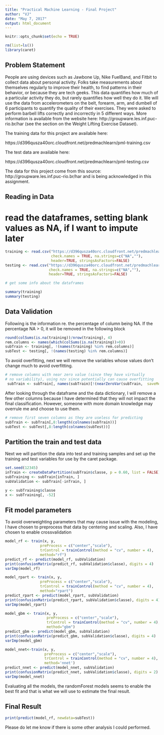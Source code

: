 ---
title: "Practical Machine Learning - Final Project"
author: "VJ"
date: "May 7, 2017"
output: html_document
---

```{r setup, include=FALSE}
knitr::opts_chunk$set(echo = TRUE)
```


``` {r load.lib, echo = FALSE, warning = FALSE, message = FALSE}
rm(list=ls())
library(caret)
```


## Problem Statement

People are using devices such as Jawbone Up, Nike FuelBand, and Fitbit to collect data about personal activity. Folks take measurements about themselves regularly to improve their health, to find patterns in their behavior, or because they are tech geeks. This data quantifies how much of a particular activity they do, but rarely quantifies how well they do it. We will use the data from accelerometers on the belt, forearm, arm, and dumbell of 6 participants to quantify the quality of their exercises. They were asked to perform barbell lifts correctly and incorrectly in 5 different ways. More information is available from the website here: http://groupware.les.inf.puc-rio.br/har (see the section on the Weight Lifting Exercise Dataset).

The training data for this project are available here:

https://d396qusza40orc.cloudfront.net/predmachlearn/pml-training.csv

The test data are available here:

https://d396qusza40orc.cloudfront.net/predmachlearn/pml-testing.csv

The data for this project come from this source: http://groupware.les.inf.puc-rio.br/har and is being acknowledged in this assignment.


## Reading in Data
# read the dataframes, setting blank values as NA, if I want to impute later

```{r dataread}
training <- read.csv("https://d396qusza40orc.cloudfront.net/predmachlearn/pml-training.csv", 
                     check.names = TRUE, na.strings=c("NA",""), 
                     header=TRUE, stringsAsFactors=FALSE)
testing <- read.csv("https://d396qusza40orc.cloudfront.net/predmachlearn/pml-testing.csv", 
                    check.names = TRUE, na.strings=c("NA",""), 
                    header=TRUE, stringsAsFactors=FALSE)
```

```{r dfinfo}

# get some info about the dataframes

summary(training)
summary(testing)
```

## Data Validation


Following is the information re. the percentage of column being NA. If the percentage NA > 0, it will be removed in the following block

```{r nainfo}
round(colSums(is.na(training))/nrow(training), 4)
rem.columns <- names(which(colSums(is.na(training))>0))
subTrain <- training[, !(names(training) %in% rem.columns)]
subTest <- testing[, !(names(testing) %in% rem.columns)]

```

To avoid overfitting, next we will remove the variables whose values don't change much to avoid overfitting.
```{r rmnzv}
# remove columns with near zero value (since they have virtually 
# no variability), using nzv since potentially can cause overfitting
 subTrain <- subTrain[, names(subTrain)[!(nearZeroVar(subTrain,  saveMetrics = T)[, 4])]]
```

After looking through the dataframe and the data dictionary, I will remove a few other columns because I have determined  that they will not impact the final classification. However, someone with more domain knowledge may overrule me and choose to use them.

```{r delcols}
# remove first seven columns as they are useless for predicting
subTrain <- subTrain[,8:length(colnames(subTrain))]
subTest <- subTest[,8:length(colnames(subTest))]
```

## Partition the train and test data

Next we will partition the data into test and training samples and set up the training and test variables for use by the caret package.
```{r magich}
set.seed(12345)
inTrain <- createDataPartition(subTrain$classe, p = 0.60, list = FALSE)
subTraining <- subTrain[inTrain, ]
subValidation <- subTrain[-inTrain, ]

y <- subTraining$classe
x <- subTraining[, -52]
```

## Fit model parameters 

To avoid overweighting parameters that may cause issue with the modeling, I have chosen to preprocess that data by centering and scaling. Also, I have chosen to enable crossvalidation

```{r modelfits}
model_rf <- train(x, y, 
                preProcess = c("center","scale"), 
                trControl = trainControl(method = "cv", number = 4),
                method="rf")
predict_rf <- predict(model_rf, subValidation)
print(confusionMatrix(predict_rf, subValidation$classe), digits = 4)
varImp(model_rf)

model_rpart <- train(x, y, 
                preProcess = c("center","scale"), 
                trControl = trainControl(method = "cv", number = 4),
                method="rpart")
predict_rpart <- predict(model_rpart, subValidation)
print(confusionMatrix(predict_rpart, subValidation$classe), digits = 4)
varImp(model_rpart)

model_gbm <- train(x, y, 
                   preProcess = c("center","scale"), 
                   trControl = trainControl(method = "cv", number = 4),
                   method="gbm")
predict_gbm <- predict(model_gbm, subValidation)
print(confusionMatrix(predict_gbm, subValidation$classe), digits = 4)
varImp(model_gbm)

model_nnet<-train(x, y,
                  preProcess = c("center","scale"),
                  trControl = trainControl(method = "cv", number = 4),
                  method='nnet')
predict_nnet <- predict(model_nnet, subValidation)
print(confusionMatrix(predict_nnet, subValidation$classe), digits = 2)
varImp(model_nnet)
```

Evaluating all the models, the randomForest models seems to enable the best fit and that is what we will use to estimate the final result.

## Final Result
```{r finres}
print(predict(model_rf, newdata=subTest))
```

Please do let me know if there is some other analysis I could performed.